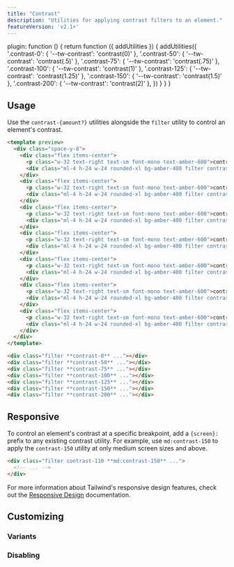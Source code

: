 ```yaml
---
title: "Contrast"
description: "Utilities for applying contrast filters to an element."
featureVersion: 'v2.1+'
---
```



  plugin: function () {
    return function ({ addUtilities }) {
      addUtilities({
        '.contrast-0': { '--tw-contrast': 'contrast(0)' },
        '.contrast-50': { '--tw-contrast': 'contrast(.5)' },
        '.contrast-75': { '--tw-contrast': 'contrast(.75)' },
        '.contrast-100': { '--tw-contrast': 'contrast(1)' },
        '.contrast-125': { '--tw-contrast': 'contrast(1.25)' },
        '.contrast-150': { '--tw-contrast': 'contrast(1.5)' },
        '.contrast-200': { '--tw-contrast': 'contrast(2)' },
      })
    }
  }
}

## Usage

Use the `contrast-{amount?}` utilities alongside the `filter` utility to control an element's contrast.

```html amber
<template preview>
  <div class="space-y-8">
    <div class="flex items-center">
      <p class="w-32 text-right text-sm font-mono text-amber-600">contrast-0</p>
      <div class="ml-4 h-24 w-24 rounded-xl bg-amber-400 filter contrast-0"></div>
    </div>
    <div class="flex items-center">
      <p class="w-32 text-right text-sm font-mono text-amber-600">contrast-50</p>
      <div class="ml-4 h-24 w-24 rounded-xl bg-amber-400 filter contrast-50"></div>
    </div>
    <div class="flex items-center">
      <p class="w-32 text-right text-sm font-mono text-amber-600">contrast-75</p>
      <div class="ml-4 h-24 w-24 rounded-xl bg-amber-400 filter contrast-75"></div>
    </div>
    <div class="flex items-center">
      <p class="w-32 text-right text-sm font-mono text-amber-600">contrast-100</p>
      <div class="ml-4 h-24 w-24 rounded-xl bg-amber-400 filter contrast-100"></div>
    </div>
    <div class="flex items-center">
      <p class="w-32 text-right text-sm font-mono text-amber-600">contrast-125</p>
      <div class="ml-4 h-24 w-24 rounded-xl bg-amber-400 filter contrast-125"></div>
    </div>
    <div class="flex items-center">
      <p class="w-32 text-right text-sm font-mono text-amber-600">contrast-150</p>
      <div class="ml-4 h-24 w-24 rounded-xl bg-amber-400 filter contrast-150"></div>
    </div>
    <div class="flex items-center">
      <p class="w-32 text-right text-sm font-mono text-amber-600">contrast-200</p>
      <div class="ml-4 h-24 w-24 rounded-xl bg-amber-400 filter contrast-200"></div>
    </div>
  </div>
</template>

<div class="filter **contrast-0** ..."></div>
<div class="filter **contrast-50** ..."></div>
<div class="filter **contrast-75** ..."></div>
<div class="filter **contrast-100** ..."></div>
<div class="filter **contrast-125** ..."></div>
<div class="filter **contrast-150** ..."></div>
<div class="filter **contrast-200** ..."></div>
```

## Responsive

To control an element's contrast at a specific breakpoint, add a `{screen}:` prefix to any existing contrast utility. For example, use `md:contrast-150` to apply the `contrast-150` utility at only medium screen sizes and above.

```html
<div class="filter contrast-110 **md:contrast-150** ...">
  <!-- ... -->
</div>
```

For more information about Tailwind's responsive design features, check out the [Responsive Design](/docs/responsive-design) documentation.

## Customizing

### Variants

<Variants plugin="contrast" name="contrast" />

### Disabling

<Disabling plugin="contrast" name="contrast" />
